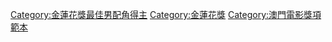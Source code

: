 {{Navbox
|name  = 金莲花奖最佳男配角
|title = [[澳門國際電影節]][[金蓮花獎最佳男配角]]
|titlestyle = background: gold
|groupstyle = background: gold
|bodyclass = hlist
|group1=
|list1=
* 2009：[[牛飄|牛 飄]]
* 2010：[[張信哲]]
* 2011：[[黃秋生]]
* 2012：[[那威]]
* 2013：[[陳偉霆]]
* 2014：從缺 
* 2015：[[陳家樂 (藝人)|陳家樂]]
* 2016：[[刘佩琦]]
* 2017：從缺
* 2018：[[潘斌龙]]
* 2019：[[張兆輝]]

|below = {{澳門國際電影節金蓮花獎獎項/below}}
|belowstyle = background: #FFEBCD; text-align: center

}}<noinclude>
{{collapsible option}}
[[Category:金蓮花獎最佳男配角得主]]
[[Category:金蓮花獎]]
[[Category:澳門電影獎項範本]]
</noinclude>